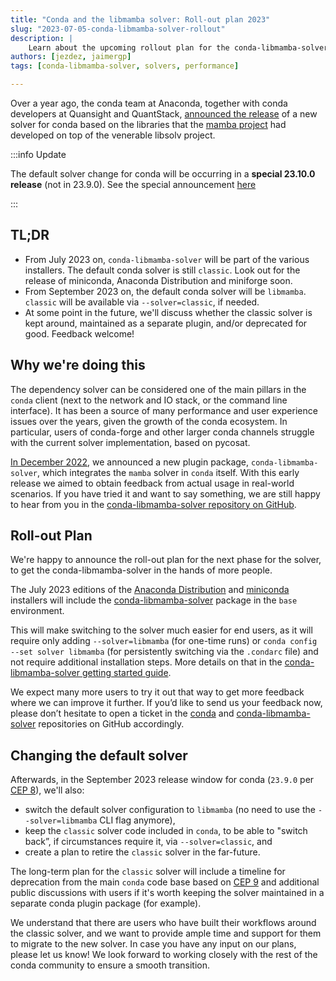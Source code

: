 ```yaml
---
title: "Conda and the libmamba solver: Roll-out plan 2023"
slug: "2023-07-05-conda-libmamba-solver-rollout"
description: |
    Learn about the upcoming rollout plan for the conda-libmamba-solver, bringing enhanced performance and user experience to conda.
authors: [jezdez, jaimergp]
tags: [conda-libmamba-solver, solvers, performance]

---
```


Over a year ago, the conda team at Anaconda, together with conda developers at Quansight and QuantStack, [announced the release](https://www.anaconda.com/blog/a-faster-conda-for-a-growing-community) of a new solver for conda based on the libraries that the [mamba project](https://mamba.readthedocs.io/) had developed on top of the venerable libsolv project.

:::info Update

The default solver change for conda will be occurring in a __special 23.10.0 release__ (not in 23.9.0). See the special announcement [here](https://github.com/conda/conda/blob/main/CHANGELOG.md#2390-2023-09-27)

:::


## TL;DR


- From July 2023 on, `conda-libmamba-solver` will be part of the various installers. The default conda solver is still `classic`. Look out for the release of miniconda, Anaconda Distribution and miniforge soon.
- From September 2023 on, the default conda solver will be `libmamba`. `classic` will be available via `--solver=classic`, if needed.
- At some point in the future, we'll discuss whether the classic solver is kept around, maintained as a separate plugin, and/or deprecated for good. Feedback welcome!

<!-- truncate -->

## Why we're doing this

The dependency solver can be considered one of the main pillars in the `conda` client (next to the network and IO stack, or the command line interface). It has been a source of many performance and user experience issues over the years, given the growth of the conda ecosystem. In particular, users of conda-forge and other larger conda channels struggle with the current solver implementation, based on pycosat.

[In December 2022](https://www.anaconda.com/blog/conda-is-fast-now), we announced a new plugin package, `conda-libmamba-solver`, which integrates the `mamba` solver in `conda` itself. With this early release we aimed to obtain feedback from actual usage in real-world scenarios. If you have tried it and want to say something, we are still happy to hear from you in the [conda-libmamba-solver repository on GitHub](https://github.com/conda/conda-libmamba-solver).

## Roll-out Plan


We're happy to announce the roll-out plan for the next phase for the solver, to get the conda-libmamba-solver in the hands of more people.


The July 2023 editions of the [Anaconda Distribution](https://www.anaconda.com/download/) and [miniconda](https://docs.conda.io/en/latest/miniconda.html) installers will include the [conda-libmamba-solver](https://conda.github.io/conda-libmamba-solver/) package in the `base` environment.

This will make switching to the solver much easier for end users, as it will require only adding `--solver=libmamba` (for one-time runs) or `conda config --set solver libmamba` (for persistently switching via the `.condarc` file) and not require additional installation steps. More details on that in the [conda-libmamba-solver getting started guide](https://conda.github.io/conda-libmamba-solver/getting-started/).

We expect many more users to try it out that way to get more feedback where we can improve it further. If you’d like to send us your feedback now, please don’t hesitate to open a ticket in the [conda](https://github.com/conda/conda/issues/new/choose) and [conda-libmamba-solver](https://github.com/conda/conda-libmamba-solver/issues/new/choose) repositories on GitHub accordingly.

## Changing the default solver


Afterwards, in the September 2023 release window for conda (`23.9.0` per [CEP 8](https://github.com/conda-incubator/ceps/blob/main/cep-8.md)), we'll also:


- switch the default solver configuration to `libmamba` (no need to use the `--solver=libmamba` CLI flag anymore),
- keep the `classic` solver code included in `conda`, to be able to "switch back”, if circumstances require it, via `--solver=classic`, and
- create a plan to retire the `classic` solver in the far-future.

The long-term plan for the `classic` solver will include a timeline for deprecation from the main `conda` code base based on [CEP 9](https://github.com/conda-incubator/ceps/blob/main/cep-9.md) and additional public discussions with users if it's worth keeping the solver maintained in a separate conda plugin package (for example).

We understand that there are users who have built their workflows around the classic solver, and we want to provide ample time and support for them to migrate to the new solver. In case you have any input on our plans, please let us know! We look forward to working closely with the rest of the conda community to ensure a smooth transition.
